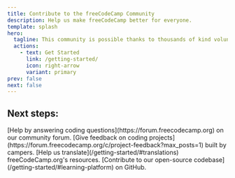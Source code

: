 ```yaml
---
title: Contribute to the freeCodeCamp Community
description: Help us make freeCodeCamp better for everyone.
template: splash
hero:
  tagline: This community is possible thanks to thousands of kind volunteers like you.
  actions:
    - text: Get Started
      link: /getting-started/
      icon: right-arrow
      variant: primary
prev: false
next: false
---
```



## Next steps:

<CardGrid stagger>
  <Card title='Help Others' icon='pen'>
    [Help by answering coding questions](https://forum.freecodecamp.org) on our
    community forum.
  </Card>
  <Card title='Feedback' icon='magnifier'>
    [Give feedback on coding
    projects](https://forum.freecodecamp.org/c/project-feedback?max_posts=1)
    built by campers.
  </Card>
  <Card title='Translations' icon='translate'>
    [Help us translate](/getting-started/#translations) freeCodeCamp.org's
    resources.
  </Card>
  <Card title='Open Source' icon='github'>
    [Contribute to our open-source
    codebase](/getting-started/#learning-platform) on GitHub.
  </Card>
</CardGrid>
